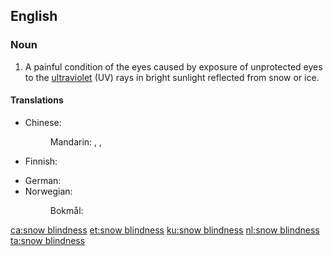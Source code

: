 ==English==
{{wikipedia}}

===Noun===
{{en-noun|-}}

# A painful condition of the eyes caused by exposure of unprotected eyes to the [[ultraviolet]] (UV) rays in bright sunlight reflected from snow or ice.

====Translations====
{{trans-top|condition of the eyes caused by exposure to UV rays}}
* Chinese:
*: Mandarin: {{t+|cmn|雪盲|tr=xuěmáng|sc=Hani}}, {{t|cmn|雪盲癥|sc=Hani}}, {{t|cmn|雪盲症|tr=xuěmángzhèng|sc=Hani}}
* Finnish: {{t+|fi|lumisokeus}}
{{trans-mid}}
* German: {{t+|de|Schneeblindheit|f}}
* Norwegian:
*: Bokmål: {{t|nb|snøblindhet|m|f}}
{{trans-bottom}}

[[ca:snow blindness]]
[[et:snow blindness]]
[[ku:snow blindness]]
[[nl:snow blindness]]
[[ta:snow blindness]]